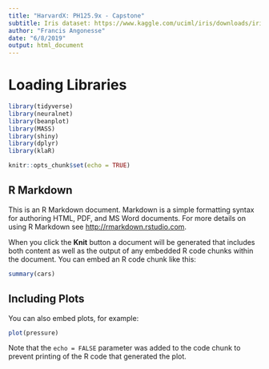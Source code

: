 ```yaml
---
title: "HarvardX: PH125.9x - Capstone"
subtitle: Iris dataset: https://www.kaggle.com/uciml/iris/downloads/iris-species.zip/2
author: "Francis Angonesse"
date: "6/8/2019"
output: html_document
---
```

<h1> Loading Libraries</h2>
```r
library(tidyverse)
library(neuralnet)
library(beanplot)
library(MASS)
library(shiny)
library(dplyr)
library(klaR)
```

```r
knitr::opts_chunk$set(echo = TRUE)
```

## R Markdown

This is an R Markdown document. Markdown is a simple formatting syntax for authoring HTML, PDF, and MS Word documents. For more details on using R Markdown see <http://rmarkdown.rstudio.com>.

When you click the **Knit** button a document will be generated that includes both content as well as the output of any embedded R code chunks within the document. You can embed an R code chunk like this:

```r
summary(cars)
```

## Including Plots

You can also embed plots, for example:

```r
plot(pressure)
```

Note that the `echo = FALSE` parameter was added to the code chunk to prevent printing of the R code that generated the plot.
